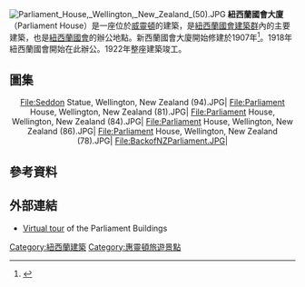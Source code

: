 [[File:Parliament_House,_Wellington,_New_Zealand_(50).JPG|thumb]]
'''紐西蘭國會大廈'''（Parliament House）是一座位於[[威靈頓|威靈頓]]的建築，是[[紐西蘭國會建築群|紐西蘭國會建築群]]內的主要建築，也是[[紐西蘭國會|紐西蘭國會]]的辦公地點。新西蘭國會大廈開始修建於1907年<ref name="Parliament’s buildings and grounds">{{cite web |last1=Martin |first1=John E. |title=History of Parliament’s buildings and grounds |url=http://www.parliament.nz/en-nz/about-parliament/how-parliament-works/fact-sheets/00PlibJMPBG1/history-of-parliaments-buildings-and-grounds |publisher=New Zealand Parliamentary Library |accessdate=23 July 2015 |date=28 March 2012}}</ref>。1918年紐西蘭國會開始在此辦公。1922年整座建築竣工。

== 圖集 ==
<div style="text-align: center;">
<gallery widths="120" heights="120px" perrow="6" style="border: 5px solid #a86; box-shadow: 0.1em 0.1em 0.5em rgba(0,0,0,0.75); -moz-box-shadow: 0.1em 0.1em 0.5em rgba(0,0,0,0.75); -webkit-box-shadow: 0.1em 0.1em 0.5em rgba(0,0,0,0.75); border-radius: 0.5em; -moz-border-radius: 0.5em; -webkit-border-radius: 0.5em;"> 
File:Seddon Statue, Wellington, New Zealand (94).JPG| 
File:Parliament House, Wellington, New Zealand (81).JPG| 
File:Parliament House, Wellington, New Zealand (84).JPG| 
File:Parliament House, Wellington, New Zealand (86).JPG| 
File:Parliament House, Wellington, New Zealand (78).JPG| 
File:BackofNZParliament.JPG| 
</gallery>
</div>

== 參考資料 ==
{{Reflist}}

== 外部連結 ==
{{Commons category|Parliament House, Wellington}}
*[http://www.parliament.nz/en-nz/about-parliament/visiting/virtual-tour Virtual tour] of the Parliament Buildings

[[Category:紐西蘭建築|Category:紐西蘭建築]]
[[Category:惠靈頓旅遊景點|Category:惠靈頓旅遊景點]]